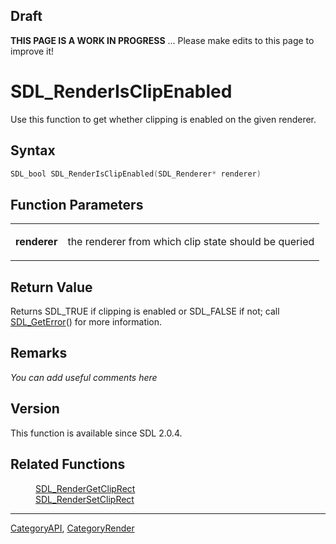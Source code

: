 == Draft ==

'''THIS PAGE IS A WORK IN PROGRESS''' ... Please make edits to this page to improve it!


<!-- #*^*^*^*^*See https://wiki.libsdl.org/SGFunctions for details on editing this page*^*^*^*^* -->


= SDL_RenderIsClipEnabled =
Use this function to get whether clipping is enabled on the given renderer.




== Syntax ==
<syntaxhighlight lang='c++'>
SDL_bool SDL_RenderIsClipEnabled(SDL_Renderer* renderer)
</syntaxhighlight>


== Function Parameters ==
{|
|'''renderer'''
|the renderer from which clip state should be queried
|}


== Return Value ==
Returns SDL_TRUE if clipping is enabled or SDL_FALSE if not; call [[SDL_GetError]]() for more information.



== Remarks ==
''You can add useful comments here''

<!-- #Leave this section as-is unless you have a remark to put in.  In that case, replace ''You can add useful comments here'' with your remark(s) following the Style Guide instructions.  Leave the rest of the markup alone and delete this comment. -->

== Version ==
This function is available since SDL 2.0.4.

== Related Functions ==
:[[SDL_RenderGetClipRect]]
:[[SDL_RenderSetClipRect]]

----
[[CategoryAPI]], [[CategoryRender]]
<!-- #See the Style Guide for instructions on editing the footer. -->
